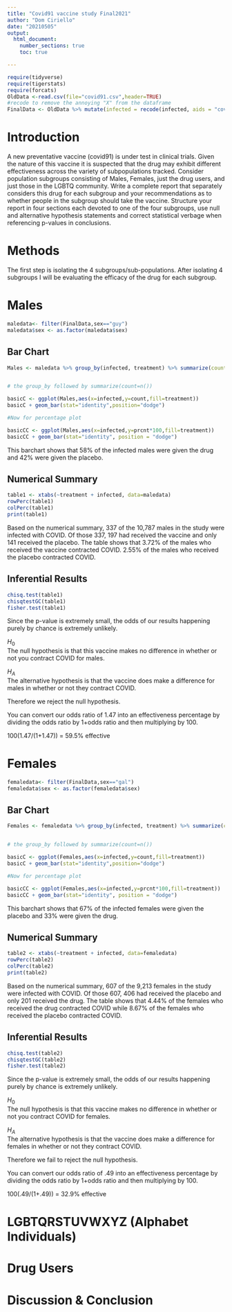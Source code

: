 ```yaml
---
title: "Covid91 vaccine study Final2021"
author: "Dom Ciriello"
date: "20210505"
output: 
  html_document:
    number_sections: true
    toc: true

---
```


```r
require(tidyverse)
require(tigerstats)
require(forcats)
OldData <-read.csv(file="covid91.csv",header=TRUE)
#recode to remove the annoying "X" from the dataframe
FinalData <- OldData %>% mutate(infected = recode(infected, aids = "covid", none = "OK" )) %>% select(-one_of("X"))
```

# Introduction

A new  preventative vaccine (covid91) is under test in clinical trials. Given the nature of this vaccine it is suspected that the drug may exhibit different effectiveness across the variety of subpopulations tracked. Consider population subgroups consisting of Males, Females, just the drug users, and just those in the LGBTQ community. Write a complete report that separately considers this drug for each subgroup and your recommendations as to whether people in the subgroup should take the vaccine. Structure your report in four sections each devoted to one of the four subgroups, use null and alternative hypothesis statements and correct statistical verbage when referencing p-values in conclusions.

# Methods  

The first step is isolating the 4 subgroups/sub-populations. After isolating 4 subgroups I will be evaluating the efficacy of the drug for each subgroup.  

# Males  

```r
maledata<- filter(FinalData,sex=="guy")
maledata$sex <- as.factor(maledata$sex)
```

## Bar Chart  

```r
Males <- maledata %>% group_by(infected, treatment) %>% summarize(count=n()) %>% mutate(prcnt=count/sum(count))


# the group_by followed by summarize(count=n())

basicC <- ggplot(Males,aes(x=infected,y=count,fill=treatment))
basicC + geom_bar(stat="identity",position="dodge")

#Now for percentage plot

basicCC <- ggplot(Males,aes(x=infected,y=prcnt*100,fill=treatment)) 
basicCC + geom_bar(stat="identity", position = "dodge")
```

This barchart shows that 58% of the infected males were given the drug and 42% were given the placebo.

## Numerical Summary  

```r
table1 <- xtabs(~treatment + infected, data=maledata)
rowPerc(table1)
colPerc(table1)
print(table1)
```

Based on the numerical summary, 337 of the 10,787 males in the study were infected with COVID. Of those 337, 197 had received the vaccine and only 141 received the placebo. The table shows that 3.72% of the males who received the vaccine contracted COVID. 2.55% of the males who received the placebo contracted COVID.

## Inferential Results

```r
chisq.test(table1)
chisqtestGC(table1)
fisher.test(table1)
```

Since the p-value is extremely small, the odds of our results happening purely by chance is extremely unlikely.  

$H_0$  
The null hypothesis is that this vaccine makes no difference in whether or not you contract COVID for males.  

$H_A$  
The alternative hypothesis is that the vaccine does make a difference for males in whether or not they contract COVID.  

Therefore we reject the null hypothesis.  

You can convert our odds ratio of 1.47 into an effectiveness percentage by dividing the odds ratio by 1+odds ratio and then multiplying by 100.  

100(1.47/(1+1.47)) = 59.5% effective

# Females

```r
femaledata<- filter(FinalData,sex=="gal")
femaledata$sex <- as.factor(femaledata$sex)
```

## Bar Chart  

```r
Females <- femaledata %>% group_by(infected, treatment) %>% summarize(count=n()) %>% mutate(prcnt=count/sum(count))


# the group_by followed by summarize(count=n())

basicC <- ggplot(Females,aes(x=infected,y=count,fill=treatment))
basicC + geom_bar(stat="identity",position="dodge")

#Now for percentage plot

basicCC <- ggplot(Females,aes(x=infected,y=prcnt*100,fill=treatment)) 
basicCC + geom_bar(stat="identity", position = "dodge")
```

This barchart shows that 67% of the infected females were given the placebo and 33% were given the drug.

## Numerical Summary  

```r
table2 <- xtabs(~treatment + infected, data=femaledata)
rowPerc(table2)
colPerc(table2)
print(table2)
```

Based on the numerical summary, 607 of the 9,213 females in the study were infected with COVID. Of those 607, 406 had received the placebo and only 201 received the drug. The table shows that 4.44% of the females who received the drug contracted COVID while 8.67% of the females who received the placebo contracted COVID.

## Inferential Results

```r
chisq.test(table2)
chisqtestGC(table2)
fisher.test(table2)
```

Since the p-value is extremely small, the odds of our results happening purely by chance is extremely unlikely.  

$H_0$  
The null hypothesis is that this vaccine makes no difference in whether or not you contract COVID for females.  

$H_A$  
The alternative hypothesis is that the vaccine does make a difference for females in whether or not they contract COVID.  

Therefore we fail to reject the null hypothesis.  

You can convert our odds ratio of .49 into an effectiveness percentage by dividing the odds ratio by 1+odds ratio and then multiplying by 100.  

100(.49/(1+.49)) = 32.9% effective 


# LGBTQRSTUVWXYZ (Alphabet Individuals)

# Drug Users

# Discussion & Conclusion
